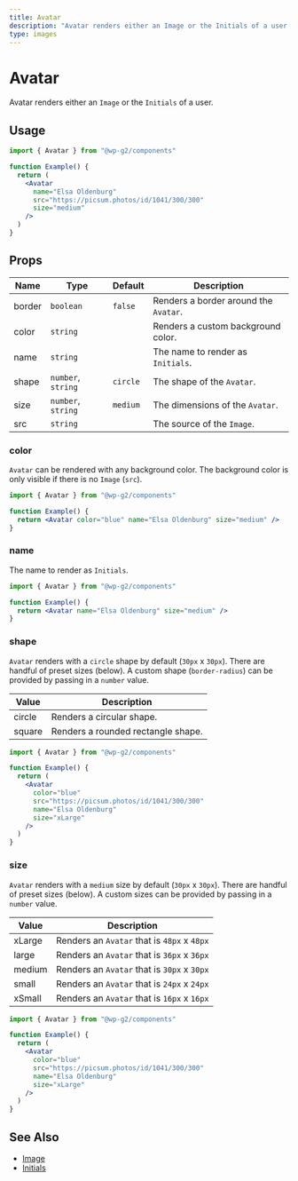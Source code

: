 ```yaml
---
title: Avatar
description: "Avatar renders either an Image or the Initials of a user."
type: images
---
```


# Avatar

Avatar renders either an `Image` or the `Initials` of a user.

## Usage

```jsx live
import { Avatar } from "@wp-g2/components"

function Example() {
  return (
    <Avatar
      name="Elsa Oldenburg"
      src="https://picsum.photos/id/1041/300/300"
      size="medium"
    />
  )
}
```

## Props

| Name   | Type               | Default  | Description                           |
| ------ | ------------------ | -------- | ------------------------------------- |
| border | `boolean`          | `false`  | Renders a border around the `Avatar`. |
| color  | `string`           |          | Renders a custom background color.    |
| name   | `string`           |          | The name to render as `Initials`.     |
| shape  | `number`, `string` | `circle` | The shape of the `Avatar`.            |
| size   | `number`, `string` | `medium` | The dimensions of the `Avatar`.       |
| src    | `string`           |          | The source of the `Image`.            |

### color

`Avatar` can be rendered with any background color. The background color is only visible if there is no `Image` (`src`).

```jsx live
import { Avatar } from "@wp-g2/components"

function Example() {
  return <Avatar color="blue" name="Elsa Oldenburg" size="medium" />
}
```

### name

The name to render as `Initials`.

```jsx live
import { Avatar } from "@wp-g2/components"

function Example() {
  return <Avatar name="Elsa Oldenburg" size="medium" />
}
```

### shape

`Avatar` renders with a `circle` shape by default (`30px` x `30px`). There are handful of preset sizes (below). A custom shape (`border-radius`) can be provided by passing in a `number` value.

| Value  | Description                        |
| ------ | ---------------------------------- |
| circle | Renders a circular shape.          |
| square | Renders a rounded rectangle shape. |

```jsx live
import { Avatar } from "@wp-g2/components"

function Example() {
  return (
    <Avatar
      color="blue"
      src="https://picsum.photos/id/1041/300/300"
      name="Elsa Oldenburg"
      size="xLarge"
    />
  )
}
```

### size

`Avatar` renders with a `medium` size by default (`30px` x `30px`). There are handful of preset sizes (below). A custom sizes can be provided by passing in a `number` value.

| Value  | Description                                 |
| ------ | ------------------------------------------- |
| xLarge | Renders an `Avatar` that is `48px` x `48px` |
| large  | Renders an `Avatar` that is `36px` x `36px` |
| medium | Renders an `Avatar` that is `30px` x `30px` |
| small  | Renders an `Avatar` that is `24px` x `24px` |
| xSmall | Renders an `Avatar` that is `16px` x `16px` |

```jsx live
import { Avatar } from "@wp-g2/components"

function Example() {
  return (
    <Avatar
      color="blue"
      src="https://picsum.photos/id/1041/300/300"
      name="Elsa Oldenburg"
      size="xLarge"
    />
  )
}
```

## See Also

- [Image](/components/image/)
- [Initials](/components/initials/)
